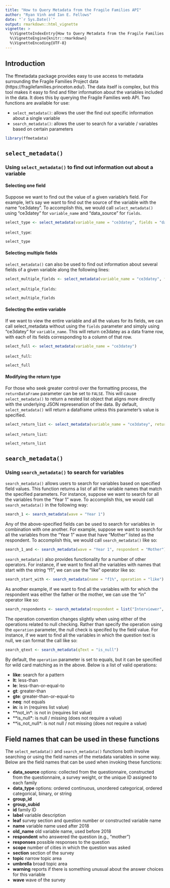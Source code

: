 ```yaml
---
title: "How to Query Metadata from the Fragile Families API"
author: "Ryan Vinh and Ian E. Fellows"
date: "`r Sys.Date()`"
output: rmarkdown::html_vignette
vignette: >
  %\VignetteIndexEntry{How to Query Metadata from the Fragile Families API}
  %\VignetteEngine{knitr::rmarkdown}
  %\VignetteEncoding{UTF-8}
---
```



## Introduction

The ffmetadata package provides easy to use access to metadata surrounding the Fragile Families Project data (https://fragilefamilies.princeton.edu/). The data itself is complex, but this tool makes it easy to find and filter information about the variables included in the data. It does this by querying the Fragile Families web API. Two functions are available for use:

* `select_metadata()`: allows the user the find out specific information about a single variable
* `search_metadata()`: allows the user to search for a variable / variables based on certain parameters

```r
library(ffmetadata)
```


## `select_metadata()`
### Using `select_metadata()` to find out information out about a variable


#### Selecting one field
Suppose we want to find out the value of a given variable's field.  For example, let's say we want to find out the source of the variable with the name "ce3datey". To accomplish this, we would call `select_metadata()` using "ce3datey" for `variable_name` and "data_source" for `fields`.

```r
select_type <- select_metadata(variable_name = "ce3datey", fields = "data_source")
```

`select_type`:

```r
select_type
```

#### Selecting multiple fields

`select_metadata()` can also be used to find out information about several fields of a given variable along the following lines:

```r
select_multiple_fields <- select_metadata(variable_name = "ce3datey", fields = c("data_source", "data_type"))
```

`select_multiple_fields`:

```r
select_multiple_fields
```

#### Selecting the entire variable

If we want to view the entire variable and all the values for its fields, we can call select_metadata without using the `fields` parameter and simply using "ce3datey" for `variable_name`. This will return ce3datey as a data frame row, with each of its fields corresponding to a column of that row.

```r
select_full <- select_metadata(variable_name = "ce3datey")
```

`select_full`:

```r
select_full
```

#### Modifying the return type

For those who seek greater control over the formatting process, the `returnDataFrame` parameter can be set to `FALSE`. This will cause `select_metadata()` to return a nested list object that aligns more directly with the underlying JSON represenation of the data. By default, `select_metadata()` will return a dataframe unless this parameter's value is specified.

```r
select_return_list <- select_metadata(variable_name = "ce3datey", returnDataFrame = FALSE)
```

`select_return_list`:

```r
select_return_list
```


## `search_metadata()`
### Using `search_metadata()` to search for variables

`search_metadata()` allows users to search for variables based on specified field values. This function returns a list of all the variable names that match the specified parameters.  For instance, suppose we want to search for all the variables from the "Year 1" wave. To accomplish this, we would call `search_metadata()` in the following way:

```r
search_1 <- search_metadata(wave = "Year 1")
```

Any of the above-specified fields can be used to search for variables in combination with one another.  For example, suppose we want to search for all the variables from the "Year 1" wave that have "Mother" listed as the respondent.  To accomplish this, we would call `search_metadata()` like so:

```r
search_1_and <- search_metadata(wave = "Year 1", respondent = "Mother")
```


`search_metadata()` also provides functionality for a number of other operators. For instance, if we want to find all the variables with names that start with the string "f1", we can use the "like" operator like so:

```r
search_start_with <- search_metadata(name = "f1%", operation = "like")
```

As another example, if we want to find all the variables with for which the respondent was either the father or the mother, we can use the "in" operator like so:

```r
search_respondents <- search_metadata(respondent = list("Interviewer", "Child Care Provider"), operation = "in")
```

The operation convention changes slightly when using either of the operations related to null checking. Rather than specify the operation using the `operation` parameter, the null check is specifed by the field value.  For instance, if we want to find all the variables in which the question text is null, we can format the call like so:

```r
search_qtext <- search_metadata(qText = "is_null")
```

By default, the `operation` parameter is set to equals, but it can be specified for wild card matching as in the above. Below is a list of valid operations:

* **like**: search for a pattern
* **lt**: less-than
* **le**: less-than-or-equal-to
* **gt**: greater-than
* **gte**: greater-than-or-equal-to
* **neq**: not equals
* **in**: is in (requires list value)
* **not_in*: is not in (requires list value)
* **is_null*: is null / missing (does not require a value)
* **is_not_null*: is not null / not missing (does not require a value)

## Field names that can be used in these functions

The `select_metadata()` and `search_metadata()` functions both involve searching or using the field names of the metadata variables in some way. Below are the field names that can be used when invoking these functions:
  
* **data_source** options: collected from the questionnaire, constructed from the questionnaire, a survey weight, or the unique ID assigned to each family
* **data_type** options: ordered continuous, unordered categorical, ordered categorical, binary, or string
* **group_id**
* **group_subid**
* **id** family ID
* **label** variable description
* **leaf** survey section and question number or constructed variable name
* **name** variable name used after 2018
* **old_name** old variable name, used before 2018
* **respondent** who answered the question (e.g., "mother")
* **responses** possible responses to the question
* **scope** number of cities in which the question was asked
* **section** section of the survey
* **topic** narrow topic area
* **umbrella** broad topic area 
* **warning** reports if there is something unusual about the answer choices for this variable
* **wave** wave of the survey 
